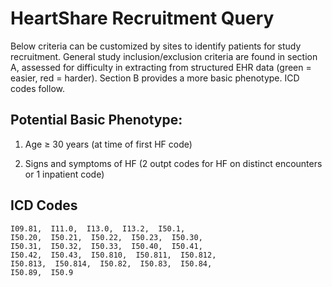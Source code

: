 # HeartShare Recruitment Query

Below criteria can be customized by sites to identify patients for study recruitment. General study inclusion/exclusion criteria are found in section A, assessed for difficulty in extracting from structured EHR data (green = easier, red = harder). Section B provides a more basic phenotype. ICD codes follow.

## Potential Basic Phenotype:

1. Age $\geq$ 30 years (at time of first HF code)

2. Signs and symptoms of HF (2 outpt codes for HF on distinct encounters or 1 inpatient code)

## ICD Codes

```
I09.81,  I11.0,  I13.0,  I13.2,  I50.1,  
I50.20,  I50.21,  I50.22,  I50.23,  I50.30,  
I50.31,  I50.32,  I50.33,  I50.40,  I50.41,  
I50.42,  I50.43,  I50.810,  I50.811,  I50.812,  
I50.813,  I50.814,  I50.82,  I50.83,  I50.84,  
I50.89,  I50.9
```
